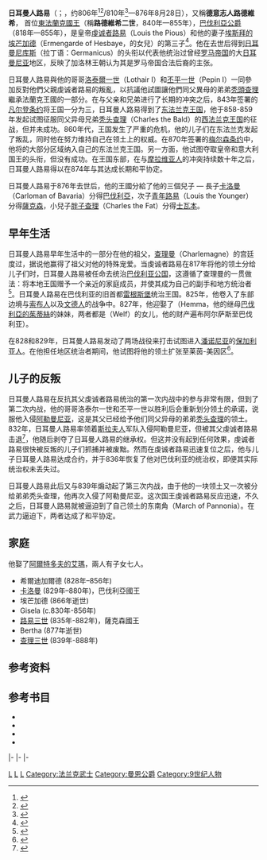 {{Infobox monarch
| name            =路德維希二世
| title           =巴伐利亞公爵及東法蘭克國王
| image           =Die deutschen Kaiser Ludwig der Deutsche.jpg
| succession      =[[巴伐利亚统治者列表|巴伐利亞公爵]]
| caption         =日耳曼人路易
| reign           =817年-865年
| predecessor     =[[虔诚者路易|虔诚者路易]]
| successor       =[[卡洛曼_(巴伐利亚)|巴伐利亚的卡洛曼]]
| succession1     =[[东法兰克|东法兰克]]国王
| reign1          =843年-876年
| predecessor1    =[[虔诚者路易|虔诚者路易]]
| successor1      =[[卡洛曼_(巴伐利亞)|巴伐利亚的卡洛曼]]<small>（巴伐利亚）</small><br>[[青年路易|青年路易]]<small>（萨克森）</small><br>[[胖子查理|胖子查理]]<small>（士瓦本）</small>
| queen           =[[圖爾的埃芒加德|圖爾的埃芒加德]]
| issue           =[[卡洛曼_(巴伐利亞)|巴伐利亚的卡洛曼]]<br>[[青年路易|青年路易]]<br>[[胖子查理|胖子查理]]
| royal house     =[[加洛林王朝|加洛林王朝]]
| father          =[[虔诚者路易|虔诚者路易]]
| mother          =[[埃斯拜的埃芒加德|埃斯拜的埃芒加德]]
| birth_date      =约806年
| birth_place     =
| death_date      =876年8月28日
| death_place     =[[德国|德国]]，[[美茵河畔法蘭克福|美茵河畔法蘭克福]]
| date of burial  =
| place of burial =[[德国|德国]]，[[洛尔施隐修院|洛尔施隐修院]]
|}}
{{卡洛林王朝}}
'''日耳曼人路易'''（{{lang-de|Ludwig der Deutsche}}；{{Lang-fr|Louis II de Germanie}}，约806年<ref>{{harvp|Paul Edward Dutton|1990|p=92}}</ref><ref>{{harvp|Marios Costambeys|Matthew Innes|Simon MacLean|2011|p=xx}}</ref>/810年<ref>{{harvp|Eric Joseph Goldberg|2006|pp=26-27}}</ref>—876年8月28日），又稱'''德意志人路德維希'''， 首位[[德國君主列表|東法蘭克國王]]（稱'''路德維希二世'''，840年—855年），[[巴伐利亞統治者列表|巴伐利亞公爵]]（818年—855年），是皇帝[[虔诚者路易|虔诚者路易]]（Louis the Pious）和他的妻子[[埃斯拜的埃芒加德|埃斯拜的埃芒加德]]（Ermengarde of Hesbaye，{{link-en|埃斯拜伯爵英格曼|Ingerman, Count of Hesbaye}}的女兒）的第三子<ref>{{harvp|Pierre Riché|1993|p=145}}</ref>。他在去世后得到[[日耳曼尼库斯_(头衔)|日耳曼尼库斯]]（拉丁语：Germanicus）的头衔以代表他统治过曾经[[罗马帝国|罗马帝国]]的大[[日耳曼尼亚|日耳曼尼亚]]地区，反映了加洛林王朝认为其是罗马帝国合法后裔的主张。

日耳曼人路易與他的哥哥[[洛泰爾一世_(中法蘭克)|洛泰爾一世]]（Lothair I）和[[丕平一世_(阿基坦)|丕平一世]]（Pepin I）一同參加反對他們父親虔诚者路易的叛亂，以抗議他試圖讓他們同父異母的弟弟[[秃頭查理|秃頭查理]]繼承法蘭克王國的一部分。在与父亲和兄弟进行了长期的冲突之后，843年签署的[[凡尔登条约|凡尔登条约]]将王国一分为三，日耳曼人路易得到了[[东法兰克王国|东法兰克王国]]，他于858-859年发起试图征服同父异母兄弟[[秃头查理|秃头查理]]（Charles the Bald）的[[西法兰克王国|西法兰克王国]]的征战，但并未成功。860年代，王国发生了严重的危机，他的儿子们在东法兰克发起了叛乱，同时他在努力维持自己在领土上的权威。在870年签署的[[梅尔森条约|梅尔森条约]]中，他将{{link-en|洛泰尔王国|Lotharingia}}的大部分区域纳入自己的东法兰克王国。另一方面，他试图夺取皇帝和意大利国王的头衔，但没有成功。在王国东部，在与[[摩拉维亚人|摩拉维亚人]]的冲突持续数十年之后，日耳曼人路易得以在874年与其达成长期和平协定。

日耳曼人路易于876年去世后，他的王國分給了他的三個兒子 — 長子[[卡洛曼_(巴伐利亚)|卡洛曼]]（Carloman of Bavaria）分得[[巴伐利亞|巴伐利亞]]，次子[[青年路易|青年路易]]（Louis the Younger）分得[[薩克森|薩克森]]，小兒子[[胖子查理|胖子查理]]（Charles the Fat）分得[[士瓦本|士瓦本]]。

== 早年生活 ==
日耳曼人路易早年生活中的一部分在他的祖父，[[查理曼|查理曼]]（Charlemagne）的宫廷度过，据说他赢得了祖父对他的特殊宠爱。当虔诚者路易在817年将他的领土分给儿子们时，日耳曼人路易被任命去统治[[巴伐利亚公国|巴伐利亚公国]]，这遵循了查理曼的一贯做法：将本地王国赠予一个亲近的家庭成员，并使其成为自己的副手和地方统治者<ref>{{harvp|Pierre Riché|1993|p=147}}</ref>。日耳曼人路易在巴伐利亚的旧首都[[雷根斯堡|雷根斯堡]]统治王国。825年，他卷入了东部边境与[[索布人|索布人]]以及[[文德人|文德人]]的战争中。827年，他迎娶了{{link-en|奥特多夫的赫玛|Hemma}}（Hemma，他的继母[[巴伐利亞的茱蒂絲|巴伐利亞的茱蒂絲]]的妹妹，两者都是{{link-en|韦尔夫 (家族祖先)|Welf (father of Judith)|韦尔夫}}（Welf）的女儿，他的财产遍布阿尔萨斯至巴伐利亚）。

在828和829年，日耳曼人路易发动了两场战役来打击试图进入[[潘诺尼亚|潘诺尼亚]]的[[保加利亚人|保加利亚人]]。在他担任地区统治者期间，他试图将他的领土扩张至莱茵-美因区<ref>{{cite book |author1=Roman Deutinger |title='''Hludovicus rex Baioariae. Zur Rolle Bayerns in der Politik Ludwigs des Deutschen''' |publisher=Darmstadt |language=de |pages=47-66}}</ref>。

== 儿子的反叛 ==
日耳曼人路易在反抗其父虔诚者路易统治的第一次内战中的参与非常有限，但到了第二次内战，他的哥哥洛泰尔一世和丕平一世以胜利后会重新划分领土的承诺，说服他入侵[[阿勒曼尼亚|阿勒曼尼亚]]，这是其父已经给予他们同父异母的弟弟[[秃头查理|秃头查理]]的领土。832年，日耳曼人路易率领着[[斯拉夫人|斯拉夫人]]军队入侵阿勒曼尼亚，但被其父虔诚者路易击退<ref>{{harvp|Pierre Riché|1993|p=154}}</ref>，他随后剥夺了日耳曼人路易的继承权。但这并没有起到任何效果，虔诚者路易很快被反叛的儿子们抓捕并被废黜。然而在虔诚者路易迅速复位之后，他与儿子日耳曼人路易达成合约，并于836年恢复了他对巴伐利亚的统治权，即便其实际统治权未丢失过。

日耳曼人路易此后又与839年煽动起了第三次内战，由于他的一块领土又一次被分给弟弟秃头查理，他再次入侵了阿勒曼尼亚。这次国王虔诚者路易反应迅速，不久之后，日耳曼人路易就被逼迫到了自己领土的东南角{{link-en|潘诺尼亚边疆区|March of Pannonia}}（March of Pannonia）。在武力逼迫下，两者达成了和平协定。

== 家庭 ==
他娶了[[阿爾特多夫的艾瑪|阿爾特多夫的艾瑪]]，兩人有子女七人。
* 希爾迪加爾德 (828年–856年)
* [[卡洛曼_(巴伐利亞)|卡洛曼]] (829年–880年)，巴伐利亞國王
* 埃芒加德 (866年逝世)
* Gisela (c.830年-856年)
* [[青年路易|路易三世]] (835年-882年)，薩克森國王
* Bertha (877年逝世)
* [[胖子查理|查理三世]] (839年-888年)

== 参考资料 ==
{{reflist|2}}

== 参考书目 ==
*{{cite book |author1=Marios Costambeys |author2=Matthew Innes |author3=Simon MacLean |title='''The Carolingian World''' |date=2011 |publisher=剑桥大学出版社（Cambridge University Press） |language=en |ref=harv}}
*{{cite book |author=Paul Edward Dutton |title='''Aging and the Aged in Medieval Europe''' |chapter=Beyond the Topos of Senescense: The Political Problems of Aged Carolingian Rulers |date=1990 |publisher=Pontifical Institute of Medieval Studies |language=en |ref=harv}}
*{{cite book |author=Eric Joseph Goldberg |title='''Struggle for Empire: Kingship and Conflict Under Louis the German, 817-876''' |date=2006 |publisher=Cornell University Press |language=en |ref=harv}}
*{{cite book |author1=Pierre Riché |title='''The Carolingians: The Family who Forged Europe''' |date=1993 |publisher=University of Pennsylvania Press |language=en |ref=harv }}

{{S-start}}
{{S-hou|[[卡洛林王朝|卡洛林王朝]]||806年|876年|8月28日|name=日耳曼人路易}}
{{S-reg}}
{{s-bef|before=[[青年查理|青年查理]]}}
{{s-ttl|title={{link-en|曼恩统治者列表|Counts and dukes of Maine|曼恩公爵}}|years=811年–817年}}
{{s-aft|rows=|after=[[洛泰爾一世_(中法蘭克)|洛泰爾一世]]}}
{{S-bef|rows=4|before=[[虔誠者路易|路易一世]]<br>''法蘭克王國的國王和皇帝''}}
{{S-ttl|title=[[巴伐利亞統治者列表|巴伐利亞國王]]|years=817年–843年}}
{{S-aft|rows=2|after=[[卡洛曼_(巴伐利亞)|巴伐利亚的卡洛曼]]<br>''巴伐利亞國王''}}
|-
{{S-ttl|rows=3|title=[[德國君主列表|東法蘭克國王]]|years=843年–876年}}
|-
{{S-aft|after=[[年輕者路易|路易三世]]<br>''薩克森國王''}}
|-
{{S-aft|after=[[胖子查理|查理二世]]<br>''士瓦本國王''}}
{{end}}

{{德国君主}}
{{Authority control}}
[[Category:东法兰克国王|L]]
[[Category:神聖羅馬皇帝|L]]
[[Category:卡洛林王朝|L]]
[[Category:法兰克武士|Category:法兰克武士]]
[[Category:曼恩公爵|Category:曼恩公爵]]
[[Category:9世纪人物|Category:9世纪人物]]